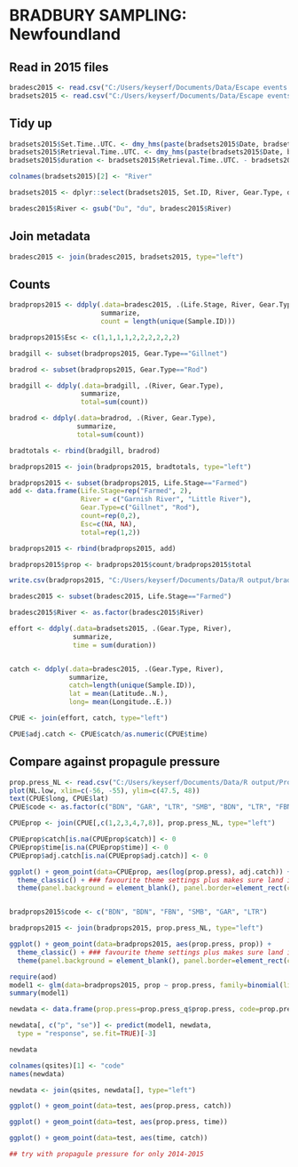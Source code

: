 
# BRADBURY SAMPLING: Newfoundland

## Read in 2015 files
```r
bradesc2015 <- read.csv("C:/Users/keyserf/Documents/Data/Escape events and reports/Gillnetting2015 - Master Copy.csv")
bradsets2015 <- read.csv("C:/Users/keyserf/Documents/Data/Escape events and reports/Gillnetting2015 - Set Details.csv")
```

## Tidy up
```r
bradsets2015$Set.Time..UTC. <- dmy_hms(paste(bradsets2015$Date, bradsets2015$Set.Time..UTC.))
bradsets2015$Retrieval.Time..UTC. <- dmy_hms(paste(bradsets2015$Date, bradsets2015$Retrieval.Time..UTC.))
bradsets2015$duration <- bradsets2015$Retrieval.Time..UTC. - bradsets2015$Set.Time..UTC.

colnames(bradsets2015)[2] <- "River"

bradsets2015 <- dplyr::select(bradsets2015, Set.ID, River, Gear.Type, duration)

bradesc2015$River <- gsub("Du", "du", bradesc2015$River)
```

## Join metadata
```r
bradesc2015 <- join(bradesc2015, bradsets2015, type="left")
```

## Counts
```r
bradprops2015 <- ddply(.data=bradesc2015, .(Life.Stage, River, Gear.Type),
                       summarize,
                       count = length(unique(Sample.ID)))

bradprops2015$Esc <- c(1,1,1,1,2,2,2,2,2,2)

bradgill <- subset(bradprops2015, Gear.Type=="Gillnet")

bradrod <- subset(bradprops2015, Gear.Type=="Rod")

bradgill <- ddply(.data=bradgill, .(River, Gear.Type), 
                  summarize,
                  total=sum(count))

bradrod <- ddply(.data=bradrod, .(River, Gear.Type),
                 summarize,
                 total=sum(count))

bradtotals <- rbind(bradgill, bradrod)

bradprops2015 <- join(bradprops2015, bradtotals, type="left")

bradprops2015 <- subset(bradprops2015, Life.Stage=="Farmed")
add <- data.frame(Life.Stage=rep("Farmed", 2), 
                  River = c("Garnish River", "Little River"), 
                  Gear.Type=c("Gillnet", "Rod"), 
                  count=rep(0,2),
                  Esc=c(NA, NA),
                  total=rep(1,2))

bradprops2015 <- rbind(bradprops2015, add)

bradprops2015$prop <- bradprops2015$count/bradprops2015$total

write.csv(bradprops2015, "C:/Users/keyserf/Documents/Data/R output/bradprops2015.csv")

bradesc2015 <- subset(bradesc2015, Life.Stage=="Farmed")

bradesc2015$River <- as.factor(bradesc2015$River)

effort <- ddply(.data=bradsets2015, .(Gear.Type, River),
                summarize,
                time = sum(duration))


catch <- ddply(.data=bradesc2015, .(Gear.Type, River),
               summarize,
               catch=length(unique(Sample.ID)),
               lat = mean(Latitude..N.),
               long= mean(Longitude..E.))

CPUE <- join(effort, catch, type="left")

CPUE$adj.catch <- CPUE$catch/as.numeric(CPUE$time)

```

## Compare against propagule pressure
```r
prop.press_NL <- read.csv("C:/Users/keyserf/Documents/Data/R output/Propagule Pressure_NL_20142015_2016-12-15.csv")
plot(NL.low, xlim=c(-56, -55), ylim=c(47.5, 48))
text(CPUE$long, CPUE$lat)
CPUE$code <- as.factor(c("BDN", "GAR", "LTR", "SMB", "BDN", "LTR", "FBN"))

CPUEprop <- join(CPUE[,c(1,2,3,4,7,8)], prop.press_NL, type="left")

CPUEprop$catch[is.na(CPUEprop$catch)] <- 0
CPUEprop$time[is.na(CPUEprop$time)] <- 0
CPUEprop$adj.catch[is.na(CPUEprop$adj.catch)] <- 0

ggplot() + geom_point(data=CPUEprop, aes(log(prop.press), adj.catch)) +
  theme_classic() + ### favourite theme settings plus makes sure land is white
  theme(panel.background = element_blank(), panel.border=element_rect(colour="black", fill=NA))


bradprops2015$code <- c("BDN", "BDN", "FBN", "SMB", "GAR", "LTR")

bradprops2015 <- join(bradprops2015, prop.press_NL, type="left")

ggplot() + geom_point(data=bradprops2015, aes(prop.press, prop)) +
  theme_classic() + ### favourite theme settings plus makes sure land is white
  theme(panel.background = element_blank(), panel.border=element_rect(colour="black", fill=NA)) 

require(aod)
model1 <- glm(data=bradprops2015, prop ~ prop.press, family=binomial(link="probit"))
summary(model1)

newdata <- data.frame(prop.press=prop.press_q$prop.press, code=prop.press_NL$code)

newdata[, c("p", "se")] <- predict(model1, newdata,
  type = "response", se.fit=TRUE)[-3]

newdata

colnames(qsites)[1] <- "code"
names(newdata)

newdata <- join(qsites, newdata[], type="left")

ggplot() + geom_point(data=test, aes(prop.press, catch))

ggplot() + geom_point(data=test, aes(prop.press, time))

ggplot() + geom_point(data=test, aes(time, catch))

## try with propagule pressure for only 2014-2015


```
